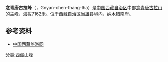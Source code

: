 {{expand|time=2018-05-27T03:23:52+00:00}}
{{Infobox Mountain
| Name = 念青唐古拉峰
| Photo =Nyainqentanglha.JPG
| Caption =
| Elevation = {{convert|7162|m|ft|0}} 
| Location =[[中国|中国]][[西藏自治区|西藏自治区]][[当雄县|当雄县]]
| Range = [[念青唐古拉山|念青唐古拉山]]
| Prominence = 
| Coordinates = {{coord|30|23|19.93|N|90|33|37.09|E|type:mountain|display=inline,title}}
| First ascent = 
| Easiest route = 
| Translation = 
| Listing       = 
| pushpin_map            = China
| pushpin_map_caption    = 念青唐古拉峰的位置
| pushpin_mapsize        = 284
| coordinates_ref        = 
| latd=30 |latm=23 |lats=19.93 |latNS=N
| longd=90 |longm=33 |longs=37.09 |longEW=E
}}
'''念青唐古拉峰'''（{{lang-bo|གཉན་ཆེན་ཐང་ལྷ་}}，Gnyan-chen-thang-lha）是[[中国|中国]][[西藏自治区|西藏自治区]]中部[[念青唐古拉山|念青唐古拉山]]的主峰，海拔7162米。位于[[西藏自治区|西藏自治区]][[当雄县|当雄县]]境内，[[纳木错|纳木错]]南岸。

==参考资料==
*[https://web.archive.org/web/20101202043957/http://www.tibetcn.com/nqjd/2009091101.html 中国西藏旅游网]



[[分类:西藏山峰|分类:西藏山峰]]